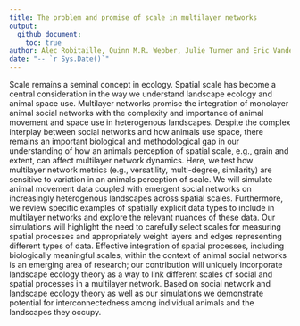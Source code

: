 ```yaml
---
title: The problem and promise of scale in multilayer networks
output: 
  github_document:
    toc: true
author: Alec Robitaille, Quinn M.R. Webber, Julie Turner and Eric Vander Wal
date: "-- `r Sys.Date()`"
---
```


Scale remains a seminal concept in ecology. Spatial scale has become a central consideration in the way we understand landscape ecology and animal space use. Multilayer networks promise the integration of monolayer animal social networks with the complexity and importance of animal movement and space use in heterogenous landscapes. Despite the complex interplay between social networks and how animals use space, there remains an important biological and methodological gap in our understanding of how an animals perception of spatial scale, e.g., grain and extent, can affect multilayer network dynamics. Here, we test how multilayer network metrics (e.g., versatility, multi-degree, similarity) are sensitive to variation in an animals perception of scale. We will simulate animal movement data coupled with emergent social networks on increasingly heterogenous landscapes across spatial scales. Furthermore, we review specific examples of spatially explicit data types to include in multilayer networks and explore the relevant nuances of these data. Our simulations will highlight the need to carefully select scales for measuring spatial processes and appropriately weight layers and edges representing different types of data. Effective integration of spatial processes, including biologically meaningful scales, within the context of animal social networks is an emerging area of research; our contribution will uniquely incorporate landscape ecology theory as a way to link different scales of social and spatial processes in a multilayer network. Based on social network and landscape ecology theory as well as our simulations we demonstrate potential for interconnectedness among individual animals and the landscapes they occupy.
